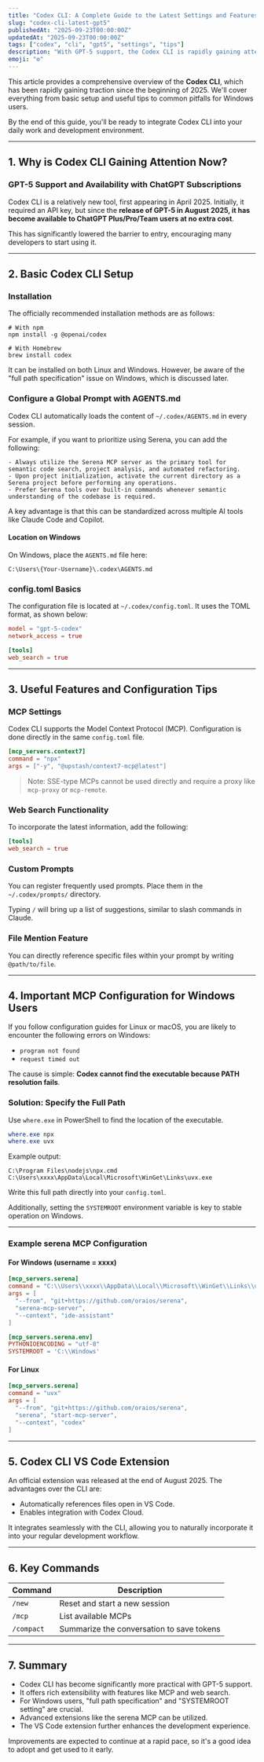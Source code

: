```yaml
---
title: "Codex CLI: A Complete Guide to the Latest Settings and Features (GPT-5 Ready)"
slug: "codex-cli-latest-gpt5"
publishedAt: "2025-09-23T00:00:00Z"
updatedAt: "2025-09-23T00:00:00Z"
tags: ["codex", "cli", "gpt5", "settings", "tips"]
description: "With GPT-5 support, the Codex CLI is rapidly gaining attention. This guide covers everything from basic setup to handy tips and important notes for Windows users."
emoji: "⚙️"
---
```


This article provides a comprehensive overview of the **Codex CLI**, which has been rapidly gaining traction since the beginning of 2025. We'll cover everything from basic setup and useful tips to common pitfalls for Windows users.

By the end of this guide, you'll be ready to integrate Codex CLI into your daily work and development environment.

---

## 1. Why is Codex CLI Gaining Attention Now?

### GPT-5 Support and Availability with ChatGPT Subscriptions

Codex CLI is a relatively new tool, first appearing in April 2025.
Initially, it required an API key, but since the **release of GPT-5 in August 2025, it has become available to ChatGPT Plus/Pro/Team users at no extra cost**.

This has significantly lowered the barrier to entry, encouraging many developers to start using it.

---

## 2. Basic Codex CLI Setup

### Installation

The officially recommended installation methods are as follows:

```shell
# With npm
npm install -g @openai/codex

# With Homebrew
brew install codex
```

It can be installed on both Linux and Windows. However, be aware of the "full path specification" issue on Windows, which is discussed later.

### Configure a Global Prompt with AGENTS.md

Codex CLI automatically loads the content of `~/.codex/AGENTS.md` in every session.

For example, if you want to prioritize using Serena, you can add the following:

```text
- Always utilize the Serena MCP server as the primary tool for semantic code search, project analysis, and automated refactoring.
- Upon project initialization, activate the current directory as a Serena project before performing any operations.
- Prefer Serena tools over built-in commands whenever semantic understanding of the codebase is required.
```

A key advantage is that this can be standardized across multiple AI tools like Claude Code and Copilot.

#### Location on Windows

On Windows, place the `AGENTS.md` file here:

```
C:\Users\{Your-Username}\.codex\AGENTS.md
```

### config.toml Basics

The configuration file is located at `~/.codex/config.toml`.
It uses the TOML format, as shown below:

```toml
model = "gpt-5-codex"
network_access = true

[tools]
web_search = true
```

---

## 3. Useful Features and Configuration Tips

### MCP Settings

Codex CLI supports the Model Context Protocol (MCP).
Configuration is done directly in the same `config.toml` file.

```toml
[mcp_servers.context7]
command = "npx"
args = ["-y", "@upstash/context7-mcp@latest"]
```

> Note: SSE-type MCPs cannot be used directly and require a proxy like `mcp-proxy` or `mcp-remote`.

### Web Search Functionality

To incorporate the latest information, add the following:

```toml
[tools]
web_search = true
```

### Custom Prompts

You can register frequently used prompts.
Place them in the `~/.codex/prompts/` directory.

Typing `/` will bring up a list of suggestions, similar to slash commands in Claude.

### File Mention Feature

You can directly reference specific files within your prompt by writing `@path/to/file`.

---

## 4. Important MCP Configuration for Windows Users

If you follow configuration guides for Linux or macOS, you are likely to encounter the following errors on Windows:

* `program not found`
* `request timed out`

The cause is simple: **Codex cannot find the executable because PATH resolution fails**.

### Solution: Specify the Full Path

Use `where.exe` in PowerShell to find the location of the executable.

```powershell
where.exe npx
where.exe uvx
```

Example output:

```
C:\Program Files\nodejs\npx.cmd
C:\Users\xxxx\AppData\Local\Microsoft\WinGet\Links\uvx.exe
```

Write this full path directly into your `config.toml`.

Additionally, setting the `SYSTEMROOT` environment variable is key to stable operation on Windows.

---


### Example serena MCP Configuration

#### For Windows (username = xxxx)

```toml
[mcp_servers.serena]
command = "C:\\Users\\xxxx\\AppData\\Local\\Microsoft\\WinGet\\Links\\uvx.exe"
args = [
  "--from", "git+https://github.com/oraios/serena",
  "serena-mcp-server",
  "--context", "ide-assistant"
]

[mcp_servers.serena.env]
PYTHONIOENCODING = "utf-8"
SYSTEMROOT = 'C:\\Windows'
```

#### For Linux

```toml
[mcp_servers.serena]
command = "uvx"
args = [
  "--from", "git+https://github.com/oraios/serena",
  "serena", "start-mcp-server",
  "--context", "codex"
]
```

---

## 5. Codex CLI VS Code Extension

An official extension was released at the end of August 2025.
The advantages over the CLI are:

*   Automatically references files open in VS Code.
*   Enables integration with Codex Cloud.

It integrates seamlessly with the CLI, allowing you to naturally incorporate it into your regular development workflow.

---

## 6. Key Commands

| Command    | Description                              |
| ---------- | ---------------------------------------- |
| `/new`     | Reset and start a new session            |
| `/mcp`     | List available MCPs                      |
| `/compact` | Summarize the conversation to save tokens |

---

## 7. Summary

*   Codex CLI has become significantly more practical with GPT-5 support.
*   It offers rich extensibility with features like MCP and web search.
*   For Windows users, "full path specification" and "SYSTEMROOT setting" are crucial.
*   Advanced extensions like the serena MCP can be utilized.
*   The VS Code extension further enhances the development experience.

Improvements are expected to continue at a rapid pace, so it's a good idea to adopt and get used to it early.

